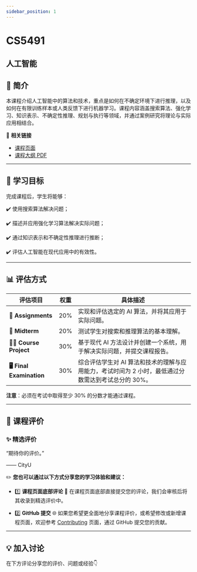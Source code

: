 ```yaml
---
sidebar_position: 1
---
```


# CS5491
## 人工智能

## **📘 简介**
本课程介绍人工智能中的算法和技术，重点是如何在不确定环境下进行推理，以及如何在有限训练样本或人类反馈下进行机器学习。课程内容涵盖搜索算法、强化学习、知识表示、不确定性推理、规划与执行等领域，并通过案例研究将理论与实际应用相结合。

🔗 **相关链接**
- [课程页面](https://www.cityu.edu.hk/catalogue/pg/202425/course/CS5491.htm)
- [课程大纲 PDF](https://www.cityu.edu.hk/catalogue/pg/202425/course/CS5491.pdf)

---

## **🎯 学习目标**

完成课程后，学生将能够：

✔️ 使用搜索算法解决问题；

✔️ 描述并应用强化学习算法解决实际问题；

✔️ 通过知识表示和不确定性推理进行推断；

✔️ 评估人工智能在现代应用中的有效性。

---

## **📊 评估方式**

| **评估项目**              | **权重** | **具体描述**                                                                                       |
|--------------------------|---------|---------------------------------------------------------------------------------------------------|
| **📝 Assignments**         | 20%     | 实现和评估选定的 AI 算法，并将其应用于实际问题。                                                    |
| **📄 Midterm**             | 20%     | 测试学生对搜索和推理算法的基本理解。                                                               |
| **🧑‍💻 Course Project**      | 30%     | 基于现代 AI 方法设计并创建一个系统，用于解决实际问题，并提交课程报告。                                |
| **🖥️ Final Examination**    | 30%     | 综合评估学生对 AI 算法和技术的理解与应用能力，考试时间为 2 小时，最低通过分数需达到考试总分的 30%。      |

**注意**：必须在考试中取得至少 30% 的分数才能通过课程。

---

## **💬 课程评价**

### ✨ **精选评价**
<div className={commentStyles.commentBox}>
    <p className={commentStyles.commentText}>
        “期待你的评价。”
    </p>
    <p className={commentStyles.commentAuthor}>—— CityU</p>
</div>

✏️ **您也可以通过以下方式分享您的学习体验和建议：**

- 1️⃣ **课程页面底部评论**
💬 在课程页面底部直接提交您的评论，我们会审核后将其收录到精选评价中。

- 2️⃣ **GitHub 提交**
🌐 如果您希望更全面地分享课程评价，或希望修改或新增课程页面，欢迎参考 [Contributing](https://penjc.github.io/cityU-navigator/contributing) 页面，通过 GitHub 提交您的贡献。




---

## **💡 加入讨论**

在下方评论分享您的评价、问题或经验👇
<Utterances />